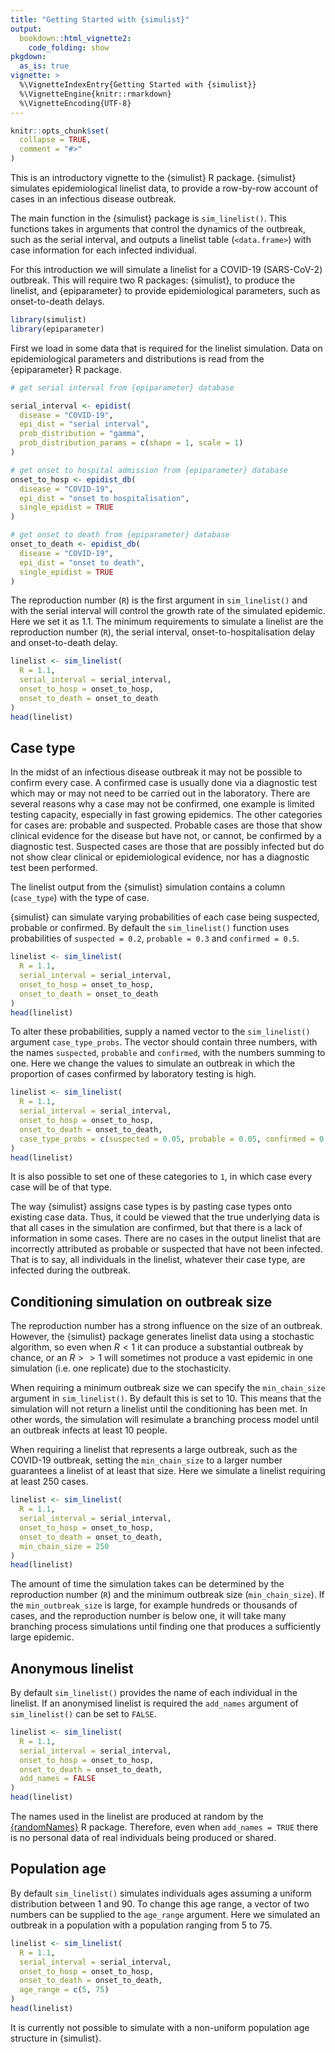 ```yaml
---
title: "Getting Started with {simulist}"
output: 
  bookdown::html_vignette2:
    code_folding: show
pkgdown:
  as_is: true
vignette: >
  %\VignetteIndexEntry{Getting Started with {simulist}}
  %\VignetteEngine{knitr::rmarkdown}
  %\VignetteEncoding{UTF-8}
---
```


```r
knitr::opts_chunk$set(
  collapse = TRUE,
  comment = "#>"
)
```

This is an introductory vignette to the {simulist} R package. {simulist} simulates epidemiological linelist data, to provide a row-by-row account of cases in an infectious disease outbreak.

The main function in the {simulist} package is `sim_linelist()`. This functions takes in arguments that control the dynamics of the outbreak, such as the serial interval, and outputs a linelist table (`<data.frame>`) with case information for each infected individual.

For this introduction we will simulate a linelist for a COVID-19 (SARS-CoV-2) outbreak. This will require two R packages: {simulist}, to produce the linelist, and {epiparameter} to provide epidemiological parameters, such as onset-to-death delays.

```r
library(simulist)
library(epiparameter)
```

First we load in some data that is required for the linelist simulation. Data on epidemiological parameters and distributions is read from the {epiparameter} R package.

```r
# get serial interval from {epiparameter} database

serial_interval <- epidist(
  disease = "COVID-19",
  epi_dist = "serial interval",
  prob_distribution = "gamma",
  prob_distribution_params = c(shape = 1, scale = 1)
)

# get onset to hospital admission from {epiparameter} database
onset_to_hosp <- epidist_db(
  disease = "COVID-19",
  epi_dist = "onset to hospitalisation",
  single_epidist = TRUE
)

# get onset to death from {epiparameter} database
onset_to_death <- epidist_db(
  disease = "COVID-19",
  epi_dist = "onset to death",
  single_epidist = TRUE
)
```

The reproduction number (`R`) is the first argument in `sim_linelist()` and with the serial interval will control the growth rate of the simulated epidemic. Here we set it as 1.1. The minimum requirements to simulate a linelist are the reproduction number (`R`), the serial interval, onset-to-hospitalisation delay and onset-to-death delay.

```r
linelist <- sim_linelist(
  R = 1.1,
  serial_interval = serial_interval,
  onset_to_hosp = onset_to_hosp,
  onset_to_death = onset_to_death
)
head(linelist)
```

## Case type 

In the midst of an infectious disease outbreak it may not be possible to confirm every case. A confirmed case is usually done via a diagnostic test which may or may not need to be carried out in the laboratory. There are several reasons why a case may not be confirmed, one example is limited testing capacity, especially in fast growing epidemics. The other categories for cases are: probable and suspected. Probable cases are those that show clinical evidence for the disease but have not, or cannot, be confirmed by a diagnostic test. Suspected cases are those that are possibly infected but do not show clear clinical or epidemiological evidence, nor has a diagnostic test been performed.

The linelist output from the {simulist} simulation contains a column (`case_type`) with the type of case. 

{simulist} can simulate varying probabilities of each case being suspected, probable or confirmed. By default the `sim_linelist()` function uses probabilities of `suspected = 0.2`, `probable = 0.3` and `confirmed = 0.5`. 

```r
linelist <- sim_linelist(
  R = 1.1,
  serial_interval = serial_interval,
  onset_to_hosp = onset_to_hosp,
  onset_to_death = onset_to_death
)
head(linelist)
```

To alter these probabilities, supply a named vector to the `sim_linelist()` argument `case_type_probs`. The vector should contain three numbers, with the names `suspected`, `probable` and `confirmed`, with the numbers summing to one. Here we change the values to simulate an outbreak in which the proportion of cases confirmed by laboratory testing is high.

```r
linelist <- sim_linelist(
  R = 1.1,
  serial_interval = serial_interval,
  onset_to_hosp = onset_to_hosp,
  onset_to_death = onset_to_death,
  case_type_probs = c(suspected = 0.05, probable = 0.05, confirmed = 0.9)
)
head(linelist)
```

It is also possible to set one of these categories to `1`, in which case every case will be of that type. 

The way {simulist} assigns case types is by pasting case types onto existing case data. Thus, it could be viewed that the true underlying data is that all cases in the simulation are confirmed, but that there is a lack of information in some cases. There are no cases in the output linelist that are incorrectly attributed as probable or suspected that have not been infected. That is to say, all individuals in the linelist, whatever their case type, are infected during the outbreak.

## Conditioning simulation on outbreak size

The reproduction number has a strong influence on the size of an outbreak. However, the {simulist} package generates linelist data using a stochastic algorithm, so even when $R < 1$ it can produce a substantial outbreak by chance, or an $R >> 1$ will sometimes not produce a vast epidemic in one simulation (i.e. one replicate) due to the stochasticity. 

When requiring a minimum outbreak size we can specify the `min_chain_size` argument in `sim_linelist()`. By default this is set to 10. This means that the simulation will not return a linelist until the conditioning has been met. In other words, the simulation will resimulate a branching process model until an outbreak infects at least 10 people.

When requiring a linelist that represents a large outbreak, such as the COVID-19 outbreak, setting the `min_chain_size` to a larger number guarantees a linelist of at least that size. Here we simulate a linelist requiring at least 250 cases.

```r
linelist <- sim_linelist(
  R = 1.1,
  serial_interval = serial_interval,
  onset_to_hosp = onset_to_hosp,
  onset_to_death = onset_to_death,
  min_chain_size = 250
)
head(linelist)
```

The amount of time the simulation takes can be determined by the reproduction number (`R`) and the minimum outbreak size (`min_chain_size`). If the `min_outbreak_size` is large, for example hundreds or thousands of cases, and the reproduction number is below one, it will take many branching process simulations until finding one that produces a sufficiently large epidemic.

## Anonymous linelist

By default `sim_linelist()` provides the name of each individual in the linelist. If an anonymised linelist is required the `add_names` argument of `sim_linelist()` can be set to `FALSE`. 

```r
linelist <- sim_linelist(
  R = 1.1,
  serial_interval = serial_interval,
  onset_to_hosp = onset_to_hosp,
  onset_to_death = onset_to_death,
  add_names = FALSE
)
head(linelist)
```

The names used in the linelist are produced at random by the [{randomNames}](https://CRAN.R-project.org/package=randomNames) R package. Therefore, even when `add_names = TRUE` there is no personal data of real individuals being produced or shared.

## Population age

By default `sim_linelist()` simulates individuals ages assuming a uniform distribution between 1 and 90. To change this age range, a vector of two numbers can be supplied to the `age_range` argument. Here we simulated an outbreak in a population with a population ranging from 5 to 75.

```r
linelist <- sim_linelist(
  R = 1.1,
  serial_interval = serial_interval,
  onset_to_hosp = onset_to_hosp,
  onset_to_death = onset_to_death,
  age_range = c(5, 75)
)
head(linelist)
```

It is currently not possible to simulate with a non-uniform population age structure in {simulist}.
